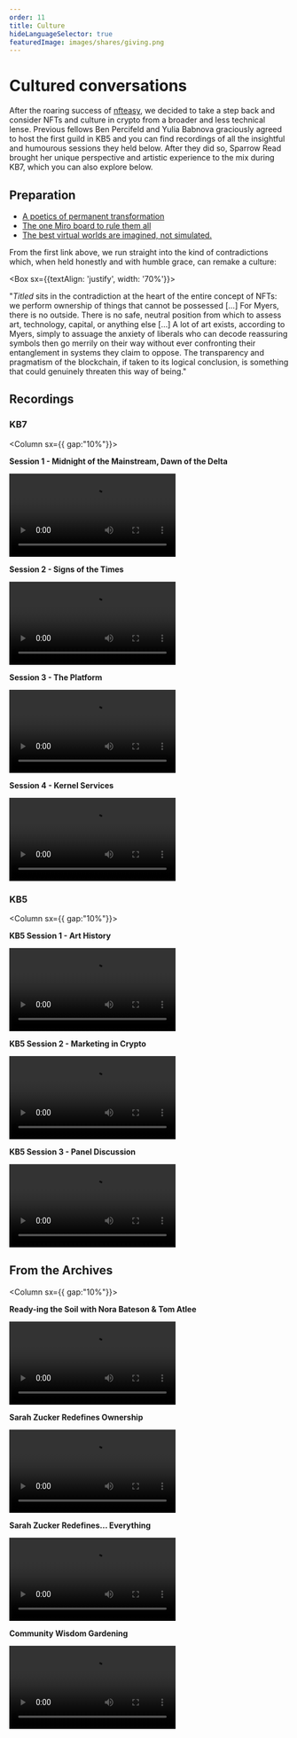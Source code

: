 ```yaml
---
order: 11
title: Culture
hideLanguageSelector: true
featuredImage: images/shares/giving.png
---
```


# Cultured conversations

After the roaring success of [nfteasy](/build/nfteasy), we decided to take a step back and consider NFTs and culture in crypto from a broader and less technical lense. Previous fellows Ben Percifeld and Yulia Babnova graciously agreed to host the first guild in KB5 and you can find recordings of all the insightful and humourous sessions they held below. After they did so, Sparrow Read brought her unique perspective and artistic experience to the mix during KB7, which you can also explore below.

## Preparation

- [A poetics of permanent transformation](https://outland.art/rhea-myers/)
- [The one Miro board to rule them all](https://miro.com/app/board/uXjVOLwz2ic=/)
- [The best virtual worlds are imagined, not simulated.](https://www.youtube.com/watch?v=U2xTl5pPHwk)

From the first link above, we run straight into the kind of contradictions which, when held honestly and with humble grace, can remake a culture:

<Aligner center>

<Box sx={{textAlign: 'justify', width: '70%'}}>

"_Titled_ sits in the contradiction at the heart of the entire concept of NFTs: we perform ownership of things that cannot be possessed [...] For Myers, there is no outside. There is no safe, neutral position from which to assess art, technology, capital, or anything else [...] A lot of art exists, according to Myers, simply to assuage the anxiety of liberals who can decode reassuring symbols then go merrily on their way without ever confronting their entanglement in systems they claim to oppose. The transparency and pragmatism of the blockchain, if taken to its logical conclusion, is something that could genuinely threaten this way of being."

</Box>

</Aligner>

## Recordings

### KB7

<Column sx={{ gap:"10%"}}>

<Box>

**Session 1 - Midnight of the Mainstream, Dawn of the Delta**

<Video src="https://www.youtube-nocookie.com/embed/pZD0HCE3_8g" />

</Box>

<Box>

**Session 2 - Signs of the Times**

<Video src="https://www.youtube-nocookie.com/embed/aE2tbYH_ar4" />

</Box>

<Box>

**Session 3 - The Platform**

<Video src="https://www.youtube-nocookie.com/embed/j-a799VnrHY " />

</Box>

<Box>

**Session 4 - Kernel Services**

<Video src="https://www.youtube-nocookie.com/embed/z6pTMJU4NXw" />

</Box>

</Column>

### KB5

<Column sx={{ gap:"10%"}}>

<Box>

**KB5 Session 1 - Art History**

<Video src="https://www.youtube-nocookie.com/embed/_yFShVVuA1U" />

</Box>

<Box>

**KB5 Session 2  - Marketing in Crypto**

<Video src="https://www.youtube-nocookie.com/embed/oRMYJ9FoZ2U" />

</Box>

<Box>

**KB5 Session 3 - Panel Discussion**

<Video src="https://www.youtube-nocookie.com/embed/ap0q9k0HtYM" />

</Box>

</Column>

## From the Archives

<Column sx={{ gap:"10%"}}>

<Box>

**Ready-ing the Soil with Nora Bateson & Tom Atlee**

<Video src="https://www.youtube-nocookie.com/embed/Fml81oyhKUs" />

</Box>

<Box>

**Sarah Zucker Redefines Ownership**

<Video src="https://www.youtube-nocookie.com/embed/v2XqrFkyo68" />

</Box>

<Box>

**Sarah Zucker Redefines... Everything**

<Video src="https://www.youtube-nocookie.com/embed/EDMWUppGaIQ" />

</Box>

<Box>

**Community Wisdom Gardening**

<Video src="https://www.youtube-nocookie.com/embed/FruLFKfomK4" />

</Box>

</Column>

